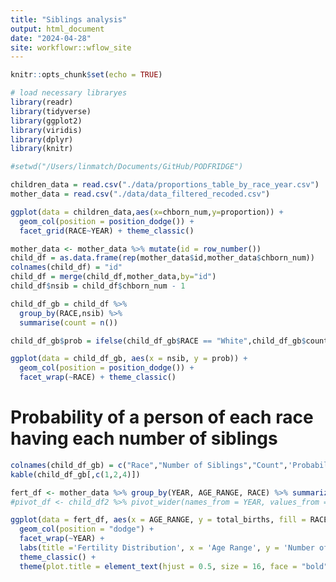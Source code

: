 ```yaml
---
title: "Siblings analysis"
output: html_document
date: "2024-04-28"
site: workflowr::wflow_site
---
```


```r
knitr::opts_chunk$set(echo = TRUE)
```


```r
# load necessary libraryes
library(readr)
library(tidyverse)
library(ggplot2)
library(viridis)
library(dplyr)
library(knitr)

#setwd("/Users/linmatch/Documents/GitHub/PODFRIDGE")

children_data = read.csv("./data/proportions_table_by_race_year.csv")
mother_data = read.csv("./data/data_filtered_recoded.csv")
```


```r
ggplot(data = children_data,aes(x=chborn_num,y=proportion)) +
  geom_col(position = position_dodge()) +
  facet_grid(RACE~YEAR) + theme_classic()
```
```r
mother_data <- mother_data %>% mutate(id = row_number())
child_df = as.data.frame(rep(mother_data$id,mother_data$chborn_num))
colnames(child_df) = "id"
child_df = merge(child_df,mother_data,by="id")
child_df$nsib = child_df$chborn_num - 1

child_df_gb = child_df %>%
  group_by(RACE,nsib) %>%
  summarise(count = n()) 

child_df_gb$prob = ifelse(child_df_gb$RACE == "White",child_df_gb$count/4380009, child_df_gb$count/547692)

ggplot(data = child_df_gb, aes(x = nsib, y = prob)) +
  geom_col(position = position_dodge()) +
  facet_wrap(~RACE) + theme_classic()
```

# Probability of a person of each race having each number of siblings
```r
colnames(child_df_gb) = c("Race","Number of Siblings","Count",'Probability')
kable(child_df_gb[,c(1,2,4)])
```

```r
fert_df <- mother_data %>% group_by(YEAR, AGE_RANGE, RACE) %>% summarize(total_births = sum(chborn_num)) %>% ungroup()
#pivot_df <- child_df2 %>% pivot_wider(names_from = YEAR, values_from = total_births)
```

```r
ggplot(data = fert_df, aes(x = AGE_RANGE, y = total_births, fill = RACE)) + 
  geom_col(position = "dodge") + 
  facet_wrap(~YEAR) +
  labs(title ='Fertility Distribution', x = 'Age Range', y = 'Number of Children', fill = 'Race') +
  theme_classic() +
  theme(plot.title = element_text(hjust = 0.5, size = 16, face = "bold"))

```

